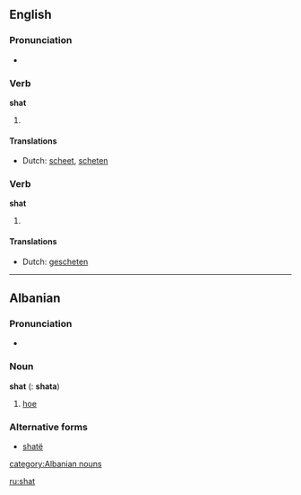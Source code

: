 ==English==

===Pronunciation===
*{{IPA|/ʃæt/}}
*:{{rhymes|æt}}

===Verb===
'''shat'''

# {{simple past of|[[shit#Verb|shit]]|lang=English}}

====Translations====
{{trans-top|simple past of ''to shit''}}
*Dutch: [[scheet]], [[scheten]]
{{trans-mid}}
{{trans-bottom}}

===Verb===
'''shat'''

# {{past participle of|[[shit#Verb|shit]]|lang=English}}

{{seeCites}}

====Translations====
{{trans-top|past participle of ''to shit''}}
*Dutch: [[gescheten]]
{{trans-mid}}
{{trans-bottom}}

----

==Albanian==

===Pronunciation===
*{{IPA|/ʃat/}}

===Noun===
'''shat''' {{m}} ({{p}}: '''shata''')

# [[hoe]]

===Alternative forms===
*[[shatë]]

[[category:Albanian nouns]]

[[ru:shat]]